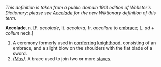 ''This definition is taken from a public domain 1913 edition of Webster's Dictionary: please see [[Accolade]] for the new Wiktionary definition of this term.''

'''Accolade''', n. [F. ''accolade'', It. ''accolata'', fr. ''accollare'' to [[embrace]]; L. ''ad'' + ''collum'' neck.]

<ol>
<li>A ceremony formerly used in [[conferring]] [[knighthood]], consisting of an embrace, and a slight blow on the shoulders with the flat blade of a sword.

<li> ''([[Mus (subject)|Mus]]).'' A brace used to join two or more [[staves]].
</ol>